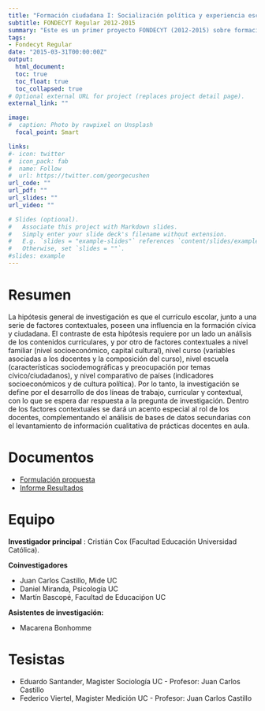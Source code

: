 ```yaml
---
title: "Formación ciudadana I: Socialización política y experiencia escolar - Chile en contexto internacional"
subtitle: FONDECYT Regular 2012-2015
summary: "Este es un primer proyecto FONDECYT (2012-2015) sobre formación ciudadana en que trabajamos junto a Cristián Cox (investigador principal) y Daniel Miranda. El producto central es el libro Aprendizaje de la Ciudadanía"
tags:
- Fondecyt Regular
date: "2015-03-31T00:00:00Z"
output:
  html_document:
  toc: true
  toc_float: true
  toc_collapsed: true
# Optional external URL for project (replaces project detail page).
external_link: ""

image:
#  caption: Photo by rawpixel on Unsplash
  focal_point: Smart

links:
#- icon: twitter
#  icon_pack: fab
#  name: Follow
#  url: https://twitter.com/georgecushen
url_code: ""
url_pdf: ""
url_slides: ""
url_video: ""

# Slides (optional).
#   Associate this project with Markdown slides.
#   Simply enter your slide deck's filename without extension.
#   E.g. `slides = "example-slides"` references `content/slides/example-slides.md`.
#   Otherwise, set `slides = ""`.
#slides: example
---
```

# Resumen
 
La hipótesis general de investigación es que el currículo escolar, junto a una serie de factores
contextuales, poseen una influencia en la formación cívica y ciudadana. El contraste de esta
hipótesis requiere por un lado un análisis de los contenidos curriculares, y por otro de factores
contextuales a nivel familiar (nivel socioeconómico, capital cultural), nivel curso (variables
asociadas a los docentes y la composición del curso), nivel escuela (características
sociodemográficas y preocupación por temas cívico/ciudadanos), y nivel comparativo de países
(indicadores socioeconómicos y de cultura política). Por lo tanto, la investigación se define por
el desarrollo de dos líneas de trabajo, curricular y contextual, con lo que se espera dar
respuesta a la pregunta de investigación. Dentro de los factores contextuales se dará un
acento especial al rol de los docentes, complementando el análisis de bases de datos
secundarias con el levantamiento de información cualitativa de prácticas docentes en aula.

# Documentos

- [Formulación propuesta](formulacion-fondecyt-ciudadania1.pdf)
- [Informe Resultados](1120630E2014.pdf)

# Equipo

**Investigador principal** : Cristián Cox (Facultad Educación Universidad Católica).

**Coinvestigadores**

- Juan Carlos Castillo, Mide UC
- Daniel Miranda, Psicología UC
- Martín Bascopé, Facultad de Educaciṕon UC

**Asistentes de investigación:**

- Macarena Bonhomme

# Tesistas

- Eduardo Santander, Magister Sociología UC - Profesor:  Juan Carlos Castillo
- Federico Viertel, Magister Medición UC - Profesor:  Juan Carlos Castillo
